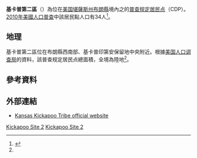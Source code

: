 {{Infobox settlement
|name = 基卡普第二區
|native_name = Kickapoo Site 2
|settlement_type = [[普查规定居民点|普查规定居民点]]
|pushpin_map = USA Kansas
|subdivision_type = [[世界政區索引|國家]]
|subdivision_name = [[美国|美国]]
|subdivision_type1 = [[美國行政區劃|州]]
|subdivision_name1 = [[堪薩斯州|堪薩斯州]]
|subdivision_type2 = [[堪薩斯州行政區劃|縣]]
|subdivision_name2 = [[布朗縣_(堪薩斯州)|布朗縣]]
|area_total_km2 = 2.2
|area_land_km2 = 2.2
|area_water_km2 = 0.0
|area_total_sq_mi = 
|area_land_sq_mi = 
|area_water_sq_mi = 
|population_as_of = [[2010年美國人口普查|2010]]
|population_footnotes = 
|population_total = 34
|population_density_km2 = 15.4
|population_density_sq_mi = 
|timezone = [[北美中部时区|CST]]
|utc_offset = -6
|timezone_DST = CDT
|utc_offset_DST = -5
|elevation_footnotes = <ref name="gnis">{{GNIS|2583501}}</ref>
|elevation_m = 
|elevation_ft = 1100
|coordinates_display = inline,title
|coordinates_type = region:US_type:city
|latd = 39 |latm = 42 |lats = 01 |latNS = N
|longd = 95 |longm = 39 |longs = 10 |longEW = W
|blank_name = [[聯邦資料處理標準|FIPS編碼]]
|blank_info = 20-36736
|blank1_name = [[地名信息系统|GNIS]] ID
|blank1_info = 2583501<ref name="gnis"/>
|website = 
|footnotes = 
}}

'''基卡普第二區'''（{{lang-en|'''Kickapoo Site 2'''}}）為位在[[美国|美国]][[堪薩斯州|堪薩斯州]][[布朗縣_(堪薩斯州)|布朗縣]]境內之{{le|基卡普印第安保留地 (堪薩斯州)|Kickapoo Tribe in Kansas|基卡普印第安保留地}}的[[普查规定居民点|普查规定居民点]]（CDP）。[[2010年美國人口普查|2010年美國人口普查]]中該居民點人口有34人<ref name="Census 2010">{{Cite web| url=http://factfinder2.census.gov/bkmk/table/1.0/en/DEC/10_DP/G001/1600000US2036736| title=Geographic Identifiers: 2010 Demographic Profile Data (G001): Kickapoo Site 2 CDP, Kansas| publisher=U.S. Census Bureau, American Factfinder| accessdate=November 18, 2013}}</ref>。

==地理==
基卡普第二區位在布朗縣西南部、基卡普印第安保留地中央附近。根據[[美国人口调查局|美国人口调查局]]的資料，該普查规定居民点總面積{{convert|2.2|sqkm|sqmi}}，全境為陸地<ref name="Census 2010"/>。

==參考資料==
{{Reflist}}

==外部連結==
*[https://web.archive.org/web/20131203002028/http://ktik-nsn.gov/home.htm Kansas Kickapoo Tribe official website]

{{布朗縣 (堪薩斯州)}}

[[Category:布朗縣普查規定居民點_(堪薩斯州)|Kickapoo Site 2]]
[[Category:堪薩斯州普查規定居民點|Kickapoo Site 2]]

{{BrownCountyKS-geo-stub}}